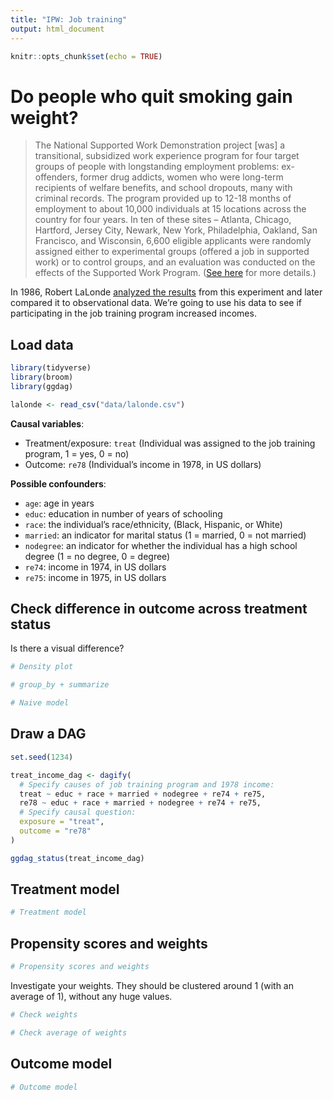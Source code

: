 ```yaml
---
title: "IPW: Job training"
output: html_document
---
```


```r
knitr::opts_chunk$set(echo = TRUE)
```

# Do people who quit smoking gain weight?

> The National Supported Work Demonstration project [was] a transitional, subsidized work experience program for four target groups of people with longstanding employment problems: ex-offenders, former drug addicts, women who were long-term recipients of welfare benefits, and school dropouts, many with criminal records. The program provided up to 12-18 months of employment to about 10,000 individuals at 15 locations across the country for four years. In ten of these sites -- Atlanta, Chicago, Hartford, Jersey City, Newark, New York, Philadelphia, Oakland, San Francisco, and Wisconsin, 6,600 eligible applicants were randomly assigned either to experimental groups (offered a job in supported work) or to control groups, and an evaluation was conducted on the effects of the Supported Work Program. ([See here](https://www.icpsr.umich.edu/web/ICPSR/studies/7865) for more details.)

In 1986, Robert LaLonde [analyzed the results](https://www.jstor.org/stable/1806062) from this experiment and later compared it to observational data. We're going to use his data to see if participating in the job training program increased incomes.


## Load data

```r
library(tidyverse)
library(broom)
library(ggdag)

lalonde <- read_csv("data/lalonde.csv")
```

**Causal variables**:

- Treatment/exposure: `treat` (Individual was assigned to the job training program, 1 = yes, 0 = no)
- Outcome: `re78` (Individual's income in 1978, in US dollars)

**Possible confounders**:

- `age`: age in years
- `educ`: education in number of years of schooling
- `race`: the individual's race/ethnicity, (Black, Hispanic, or White)
- `married`: an indicator for marital status (1 = married, 0 = not married)
- `nodegree`: an indicator for whether the individual has a high school degree (1 = no degree, 0 = degree)
- `re74`: income in 1974, in US dollars
- `re75`: income in 1975, in US dollars


## Check difference in outcome across treatment status

Is there a visual difference?

```r
# Density plot
```

```r
# group_by + summarize
```

```r
# Naive model
```


## Draw a DAG

```r
set.seed(1234)

treat_income_dag <- dagify(
  # Specify causes of job training program and 1978 income:
  treat ~ educ + race + married + nodegree + re74 + re75,
  re78 ~ educ + race + married + nodegree + re74 + re75,
  # Specify causal question:
  exposure = "treat", 
  outcome = "re78"
)

ggdag_status(treat_income_dag)
```

## Treatment model

```r
# Treatment model
```


## Propensity scores and weights

```r
# Propensity scores and weights
```

Investigate your weights. They should be clustered around 1 (with an average of 1), without any huge values.

```r
# Check weights
```

```r
# Check average of weights
```


## Outcome model

```r
# Outcome model
```
